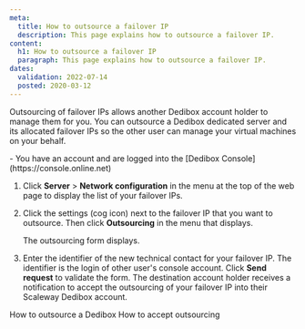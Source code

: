 ```yaml
---
meta:
  title: How to outsource a failover IP 
  description: This page explains how to outsource a failover IP.
content:
  h1: How to outsource a failover IP 
  paragraph: This page explains how to outsource a failover IP.
dates:
  validation: 2022-07-14
  posted: 2020-03-12
---
```


Outsourcing of failover IPs allows another Dedibox account holder to manage them for you. You can outsource a Dedibox dedicated server and its allocated failover IPs so the other user can manage your virtual machines on your behalf.

<Message type="requirement">
  - You have an account and are logged into the [Dedibox Console](https://console.online.net) 
</Message>

1. Click **Server** > **Network configuration** in the menu at the top of the web page to display the list of your failover IPs.
2. Click the settings (cog icon) next to the failover IP that you want to outsource. Then click **Outsourcing** in the menu that displays.
    <Lightbox src="scaleway-dedibox-console-ip-failover-outsourcing.webp" alt="" />

    The outsourcing form displays.
3. Enter the identifier of the new technical contact for your failover IP. The identifier is the login of other user's console account. Click **Send request** to validate the form.
The destination account holder receives a notification to accept the outsourcing of your failover IP into their Scaleway Dedibox account.


<Navigation title="See Also">
  <PreviousButton to="/dedibox-console/my-account/how-to/outsource-dedibox/">How to outsource a Dedibox</PreviousButton>
  <NextButton to="/dedibox-console/my-account/how-to/accept-outsourcing/">How to accept outsourcing</NextButton>
</Navigation>